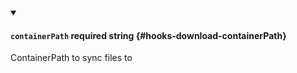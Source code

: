 
<details className="config-field" data-expandable="false" open>
<summary>

#### `containerPath` <span className="config-field-required" data-required="false">required</span> <span className="config-field-type">string</span> <span className="config-field-default"></span> <span className="config-field-enum"></span> {#hooks-download-containerPath}

ContainerPath to sync files to

</summary>



</details>
